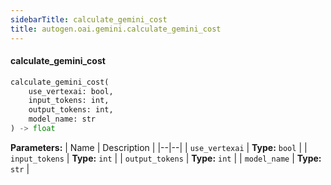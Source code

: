 ```yaml
---
sidebarTitle: calculate_gemini_cost
title: autogen.oai.gemini.calculate_gemini_cost
---
```


<code class="doc-symbol doc-symbol-heading doc-symbol-function"></code>
#### calculate_gemini_cost
<a href="#autogen.oai.gemini..calculate_gemini_cost" class="headerlink" title="Permanent link"></a>

```python
calculate_gemini_cost(
    use_vertexai: bool,
    input_tokens: int,
    output_tokens: int,
    model_name: str
) -> float
```

    

<b>Parameters:</b>
| Name | Description |
|--|--|
| `use_vertexai` | **Type:** `bool` |
| `input_tokens` | **Type:** `int` |
| `output_tokens` | **Type:** `int` |
| `model_name` | **Type:** `str` |

<br />